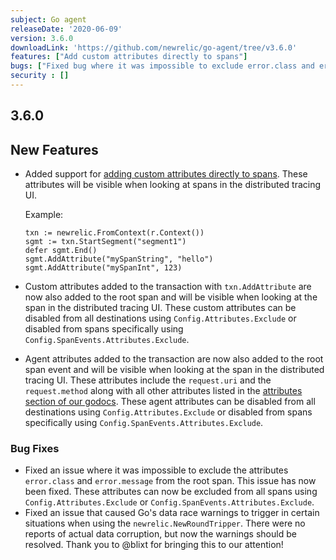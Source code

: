 ```yaml
---
subject: Go agent
releaseDate: '2020-06-09'
version: 3.6.0
downloadLink: 'https://github.com/newrelic/go-agent/tree/v3.6.0'
features: ["Add custom attributes directly to spans"]
bugs: ["Fixed bug where it was impossible to exclude error.class and error.message attributes from the root span","Fixed bug that caused Go's data race warnings to trigger when using newrelic.NewRoundTripper"]
security : []
---
```


## 3.6.0

## New Features

* Added support for [adding custom attributes directly to spans](https://godoc.org/github.com/newrelic/go-agent/v3/newrelic#Segment.AddAttribute). These attributes will be visible when looking at spans in the distributed tracing UI.

  Example:

  ```
  txn := newrelic.FromContext(r.Context())
  sgmt := txn.StartSegment("segment1")
  defer sgmt.End()
  sgmt.AddAttribute("mySpanString", "hello")
  sgmt.AddAttribute("mySpanInt", 123)
  ```
* Custom attributes added to the transaction with `txn.AddAttribute` are now also added to the root span and will be visible when looking at the span in the distributed tracing UI. These custom attributes can be disabled from all destinations using `Config.Attributes.Exclude` or disabled from spans specifically using `Config.SpanEvents.Attributes.Exclude`.
* Agent attributes added to the transaction are now also added to the root span event and will be visible when looking at the span in the distributed tracing UI. These attributes include the `request.uri` and the `request.method` along with all other attributes listed in the [attributes section of our godocs](https://godoc.org/github.com/newrelic/go-agent/v3/newrelic#pkg-constants). These agent attributes can be disabled from all destinations using `Config.Attributes.Exclude` or disabled from spans specifically using `Config.SpanEvents.Attributes.Exclude`.

### Bug Fixes

* Fixed an issue where it was impossible to exclude the attributes `error.class` and `error.message` from the root span. This issue has now been fixed. These attributes can now be excluded from all spans using `Config.Attributes.Exclude` or `Config.SpanEvents.Attributes.Exclude`.
* Fixed an issue that caused Go's data race warnings to trigger in certain situations when using the `newrelic.NewRoundTripper`. There were no reports of actual data corruption, but now the warnings should be resolved. Thank you to @blixt for bringing this to our attention!
